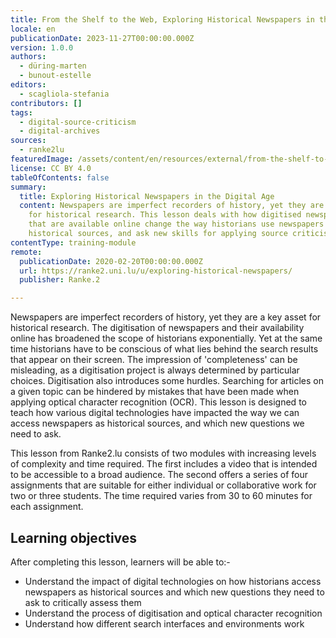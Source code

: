 ```yaml
---
title: From the Shelf to the Web, Exploring Historical Newspapers in the Digital Age
locale: en
publicationDate: 2023-11-27T00:00:00.000Z
version: 1.0.0
authors:
  - düring-marten
  - bunout-estelle
editors:
  - scagliola-stefania
contributors: []
tags:
  - digital-source-criticism
  - digital-archives
sources:
  - ranke2lu
featuredImage: /assets/content/en/resources/external/from-the-shelf-to-the-web-exploring-historical-newspapers-in-the-digital-age/image.jpg
license: CC BY 4.0
tableOfContents: false
summary:
  title: Exploring Historical Newspapers in the Digital Age
  content: Newspapers are imperfect recorders of history, yet they are a key asset
    for historical research. This lesson deals with how digitised newspapers
    that are available online change the way historians use newspapers as
    historical sources, and ask new skills for applying source criticism.
contentType: training-module
remote:
  publicationDate: 2020-02-20T00:00:00.000Z
  url: https://ranke2.uni.lu/u/exploring-historical-newspapers/
  publisher: Ranke.2

---
```

Newspapers are imperfect recorders of history, yet they are a key asset for historical research. The digitisation of newspapers and their availability online has broadened the scope of historians exponentially. Yet at the same time historians have to be conscious of what lies behind the search results that appear on their screen. The impression of 'completeness' can be misleading, as a digitisation project is always determined by particular choices. Digitisation also introduces some hurdles. Searching for articles on a given topic can be hindered by mistakes that have been made when applying optical character recognition (OCR). This lesson is designed to teach how various digital technologies have impacted the way we can access newspapers as historical sources, and which new questions we need to ask.

This lesson from Ranke2.lu consists of two modules with increasing levels of complexity and time required. The first includes a video that is intended to be accessible to a broad audience. The second offers a series of four assignments that are suitable for either individual or collaborative work for two or three students. The time required varies from 30 to 60 minutes for each assignment.

## Learning objectives

After completing this lesson, learners will be able to:-

- Understand the impact of digital technologies on how historians access newspapers as historical sources and which new questions they need to ask to critically assess them
- Understand the process of digitisation and optical character recognition
- Understand how different search interfaces and environments work

<ExternalResource title="Interested in learning more?" subtitle="Check out 'From the Shelf to the Web'" url="https://ranke2.uni.lu/u/exploring-historical-newspapers/" />
